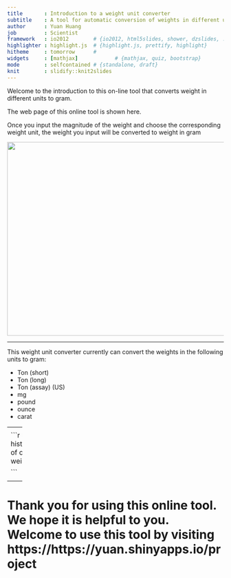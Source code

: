 ```yaml
---
title       : Introduction to a weight unit converter
subtitle    : A tool for automatic conversion of weights in different units
author      : Yuan Huang
job         : Scientist
framework   : io2012        # {io2012, html5slides, shower, dzslides, ...}
highlighter : highlight.js  # {highlight.js, prettify, highlight}
hitheme     : tomorrow      # 
widgets     : [mathjax]            # {mathjax, quiz, bootstrap}
mode        : selfcontained # {standalone, draft}
knit        : slidify::knit2slides
---
```


<p > Welcome to the introduction to this on-line tool that converts weight in different units to gram.</p>
<p>The web page of this online tool is shown here.</p>
<p>Once you input the magnitude of the weight and choose the corresponding weight unit, the weight you input will be converted to weight in gram</p>

<img src="./assets/img/demo.png" height="450" width="840">

---

This weight unit converter currently can convert the weights in the following units to gram:
<ul>
  <li>Ton (short)</li>
  <li>Ton (long)</li>
  <li>Ton (assay) (US)</li>
  <li>mg</li>
  <li>pound</li>
  <li>ounce</li>
  <li>carat</li>
</ul>


--- 
<p>If you input the weight of cars in mtcars data (datasets package) to this tool and convert the car weight to gram, then
the histogram of the converted weight in gram are ploted as the follow:

```r
library(datasets)
hist(mtcars$wt*1000*453.59237,xlab="weight of car in gram",main="Histogram of car weights in gram",breaks=8,col="red")


```

<p>Although usually, for cars, we do not use gram to measure their weights!


---

<h1>Thank you for using this online tool. We hope it is helpful to you.
Welcome to use this tool by visiting https://https://yuan.shinyapps.io/project
